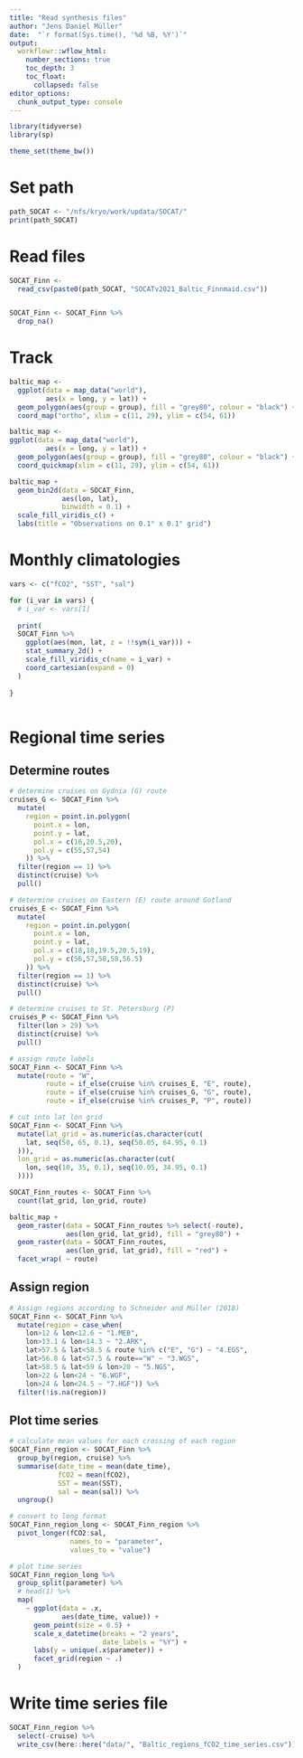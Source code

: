 ```yaml
---
title: "Read synthesis files"
author: "Jens Daniel Müller"
date:  "`r format(Sys.time(), '%d %B, %Y')`"
output: 
  workflowr::wflow_html:
    number_sections: true
    toc_depth: 3
    toc_float:
      collapsed: false
editor_options:
  chunk_output_type: console
---
```


```r

library(tidyverse)
library(sp)

```

```r

theme_set(theme_bw())

```


# Set path

```r

path_SOCAT <- "/nfs/kryo/work/updata/SOCAT/"
print(path_SOCAT)

```


# Read files

```r

SOCAT_Finn <-
  read_csv(paste0(path_SOCAT, "SOCATv2021_Baltic_Finnmaid.csv"))


SOCAT_Finn <- SOCAT_Finn %>% 
  drop_na()

```


# Track

```r

baltic_map <-
  ggplot(data = map_data("world"),
         aes(x = long, y = lat)) +
  geom_polygon(aes(group = group), fill = "grey80", colour = "black") +
  coord_map("ortho", xlim = c(11, 29), ylim = c(54, 61))

baltic_map <-
ggplot(data = map_data("world"),
         aes(x = long, y = lat)) +
  geom_polygon(aes(group = group), fill = "grey80", colour = "black") +
  coord_quickmap(xlim = c(11, 29), ylim = c(54, 61))

baltic_map +
  geom_bin2d(data = SOCAT_Finn,
             aes(lon, lat),
             binwidth = 0.1) +
  scale_fill_viridis_c() +
  labs(title = "Observations on 0.1° x 0.1° grid")


```

# Monthly climatologies

```r

vars <- c("fCO2", "SST", "sal")

for (i_var in vars) {
  # i_var <- vars[1]
  
  print(
  SOCAT_Finn %>%
    ggplot(aes(mon, lat, z = !!sym(i_var))) +
    stat_summary_2d() +
    scale_fill_viridis_c(name = i_var) +
    coord_cartesian(expand = 0)
  )
  
}



```

# Regional time series

## Determine routes

```r

# determine cruises on Gydnia (G) route
cruises_G <- SOCAT_Finn %>%
  mutate(
    region = point.in.polygon(
      point.x = lon,
      point.y = lat,
      pol.x = c(16,20.5,20),
      pol.y = c(55,57,54)
    )) %>%  
  filter(region == 1) %>% 
  distinct(cruise) %>% 
  pull()

# determine cruises on Eastern (E) route around Gotland
cruises_E <- SOCAT_Finn %>%
  mutate(
    region = point.in.polygon(
      point.x = lon,
      point.y = lat,
      pol.x = c(18,18,19.5,20.5,19),
      pol.y = c(56,57,58,58,56.5)
    )) %>%  
  filter(region == 1) %>% 
  distinct(cruise) %>% 
  pull()

# determine cruises to St. Petersburg (P)
cruises_P <- SOCAT_Finn %>% 
  filter(lon > 29) %>% 
  distinct(cruise) %>% 
  pull()

# assign route labels
SOCAT_Finn <- SOCAT_Finn %>% 
  mutate(route = "W",
         route = if_else(cruise %in% cruises_E, "E", route),
         route = if_else(cruise %in% cruises_G, "G", route),
         route = if_else(cruise %in% cruises_P, "P", route))

# cut into lat lon grid
SOCAT_Finn <- SOCAT_Finn %>%
  mutate(lat_grid = as.numeric(as.character(cut(
    lat, seq(50, 65, 0.1), seq(50.05, 64.95, 0.1)
  ))),
  lon_grid = as.numeric(as.character(cut(
    lon, seq(10, 35, 0.1), seq(10.05, 34.95, 0.1)
  ))))

SOCAT_Finn_routes <- SOCAT_Finn %>% 
  count(lat_grid, lon_grid, route)

baltic_map +
  geom_raster(data = SOCAT_Finn_routes %>% select(-route),
              aes(lon_grid, lat_grid), fill = "grey80") +
  geom_raster(data = SOCAT_Finn_routes,
              aes(lon_grid, lat_grid), fill = "red") +
  facet_wrap( ~ route)

```

## Assign region

```r

# Assign regions according to Schneider and Müller (2018)
SOCAT_Finn <- SOCAT_Finn %>% 
  mutate(region = case_when(
    lon>12 & lon<12.6 ~ "1.MEB",
    lon>13.1 & lon<14.3 ~ "2.ARK",
    lat>57.5 & lat<58.5 & route %in% c("E", "G") ~ "4.EGS",
    lat>56.8 & lat<57.5 & route=="W" ~ "3.WGS",
    lat>58.5 & lat<59 & lon>20 ~ "5.NGS",
    lon>22 & lon<24 ~ "6.WGF",
    lon>24 & lon<24.5 ~ "7.HGF")) %>% 
  filter(!is.na(region))


```

## Plot time series

```r

# calculate mean values for each crossing of each region
SOCAT_Finn_region <- SOCAT_Finn %>% 
  group_by(region, cruise) %>% 
  summarise(date_time = mean(date_time),
            fCO2 = mean(fCO2),
            SST = mean(SST),
            sal = mean(sal)) %>% 
  ungroup()

# convert to long format
SOCAT_Finn_region_long <- SOCAT_Finn_region %>% 
  pivot_longer(fCO2:sal,
               names_to = "parameter",
               values_to = "value")

# plot time series
SOCAT_Finn_region_long %>%
  group_split(parameter) %>%
  # head(1) %>%
  map(
    ~ ggplot(data = .x,
             aes(date_time, value)) +
      geom_point(size = 0.5) +
      scale_x_datetime(breaks = "2 years",
                       date_labels = "%Y") +
      labs(y = unique(.x$parameter)) +
      facet_grid(region ~ .)
  )


```



# Write time series file

```r

SOCAT_Finn_region %>% 
  select(-cruise) %>% 
  write_csv(here::here("data/", "Baltic_regions_fCO2_time_series.csv"))


```

